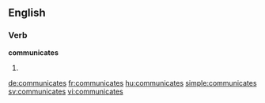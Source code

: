 
==English==

===Verb===
'''communicates'''

# {{third-person singular of|communicate}}

[[de:communicates]]
[[fr:communicates]]
[[hu:communicates]]
[[simple:communicates]]
[[sv:communicates]]
[[vi:communicates]]